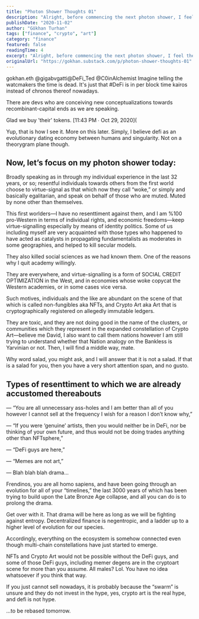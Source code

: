 ```yaml
---
title: "Photon Shower Thoughts 01"
description: "Alright, before commencing the next photon shower, I feel the need to state that DeFi is neither hype, nor dead."
publishDate: "2020-11-02"
author: "Gökhan Turhan"
tags: ["finance", "crypto", "art"]
category: "finance"
featured: false
readingTime: 4
excerpt: "Alright, before commencing the next photon shower, I feel the need to state that DeFi is neither hype, nor dead. Have you ever thought about evolution being dead? Neither have I. On a recent Twitter..."
originalUrl: "https://gokhan.substack.com/p/photon-shower-thoughts-01"
---
```


gokhan.eth @gigabvgatti@DeFi_Ted @C0inAlchemist Imagine telling the watcmakers the time is dead. It's just that #DeFi is in per block time kairos instead of chronos thereof nowadays.

There are devs who are conceiving new conceptualizations towards recombinant-capital ends as we are speaking.

Glad we buy 'their' tokens. [11:43 PM ∙ Oct 29, 2020](

<TwitterEmbed url="https://twitter.com/i/status/1321960986610458628" />

Yup, that is how I see it. More on this later. Simply, I believe defi as an evolutionary dating economy between humans and singularity. Not on a theorygram plane though.

## Now, let’s focus on my photon shower today:

Broadly speaking as in through my individual experience in the last 32 years, or so; resentful individuals towards others from the first world choose to virtue-signal as that which now they call “woke,” or simply and basically egalitarian, and speak on behalf of those who are muted. Muted by none other than themselves.

This first worlders—I have no resenttiment against them, and I am %100 pro-Western in terms of individual rights, and economic freedoms—keep virtue-signalling especially by means of identity politics. Some of us including myself are very acquainted with those types who happened to have acted as catalysts in propagating fundamentalists as moderates in some geographies, and helped to kill secular models.

They also killed social sciences as we had known them. One of the reasons why I quit academy willingly.

They are everywhere, and virtue-signalling is a form of SOCIAL CREDIT OPTIMIZATION in the West, and in economies whose woke copycat the Western academies, or in some cases vice versa.

Such motives, individuals and the like are abundant on the scene of that which is called non-fungibles aka NFTs, and Crypto Art aka Art that is cryptographically registered on allegedly immutable ledgers.

They are toxic, and they are not doing good in the name of the clusters, or communities which they represent in the expanded constellation of Crypto Art—believe me David, I also want to call them nations however I am still trying to understand whether that Nation analogy on the Bankless is Yarvinian or not. Then, I will find a middle way, mate.

Why word salad, you might ask, and I will answer that it is not a salad. If that is a salad for you, then you have a very short attention span, and no gusto.

## Types of resenttiment to which we are already accustomed thereabouts

— “You are all unnecessary ass-holes and I am better than all of you however I cannot sell at the frequency I wish for a reason I don’t know why,”

— “If you were ‘genuine’ artists, then you would neither be in DeFi, nor be thinking of your own future, and thus would not be doing trades anything other than NFTsphere,”

— “DeFi guys are here,”

— “Memes are not art,”

— Blah blah blah drama…

Frendinos, you are all homo sapiens, and have been going through an evolution for all of your “timelines,” the last 3000 years of which has been trying to build upon the Late Bronze Age collapse, and all you can do is to prolong the drama.

Get over with it. That drama will be here as long as we will be fighting against entropy. Decentralized finance is negentropic, and a ladder up to a higher level of evolution for our species.

Accordingly, everything on the ecosystem is somehow connected even though multi-chain constellations have just started to emerge.

NFTs and Crypto Art would not be possible without the DeFi guys, and some of those DeFi guys, including memer degens are in the cryptoart scene for more than you assume. All males? Lol. You have no idea whatsoever if you think that way.

If you just cannot sell nowadays, it is probably because the “swarm” is unsure and they do not invest in the hype, yes, crypto art is the real hype, and defi is not hype.

…to be rebased tomorrow.